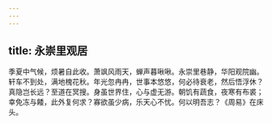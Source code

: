 ```yaml
---
---
---
```

title: 永崇里观居
---



季夏中气候，烦暑自此收。萧飒风雨天，蝉声暮啾啾。永崇里巷静，华阳观院幽。轩车不到处，满地槐花秋。年光忽冉冉，世事本悠悠，何必待衰老，然后悟浮休？真隐岂长远？至道在冥搜。身虽世界住，心与虚无游。朝饥有蔬食，夜寒有布裘；幸免冻与餧，此外复何求？寡欲虽少病，乐天心不忧。何以明吾志？《周易》在床头。